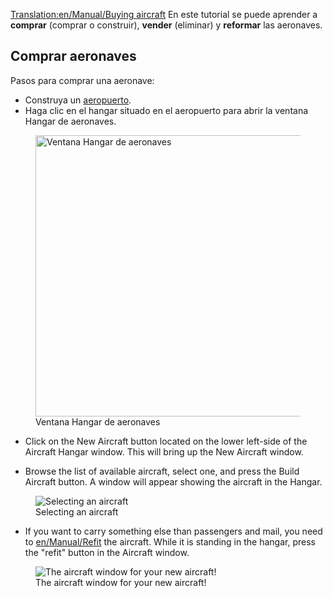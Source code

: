 [[Translation:en/Manual/Buying aircraft]]
{{es/Manual/Tutorial/Tutorial}}
En este tutorial se puede aprender a '''comprar''' (comprar o construir), '''vender''' (eliminar) y '''reformar''' las aeronaves.

==Comprar aeronaves==
Pasos para comprar una aeronave:
* Construya un [[es/Manual/Construir aeropuertos|aeropuerto]].
* Haga clic en el hangar situado en el aeropuerto para abrir la ventana Hangar de aeronaves.
[[File:es/Manual/Step1aircraft.png|none|thumb|450px|Ventana Hangar de aeronaves]]

{{es/Pendiente de traducción}}

* Click on the New Aircraft button located on the lower left-side of the Aircraft Hangar window. This will bring up the New Aircraft window.

*Browse the list of available aircraft, select one, and press the Build Aircraft button.  A window will appear showing the aircraft in the Hangar. 
[[File:en/Manual/Step3aircraft.png|none|frame|Selecting an aircraft]]

*If you want to carry something else than passengers and mail, you need to [[en/Manual/Refit]] the aircraft.  While it is standing in the hangar, press the "refit" button in the Aircraft window.
[[File:en/Manual/Step4aircraft.png|none|frame|The aircraft window for your new aircraft!]]